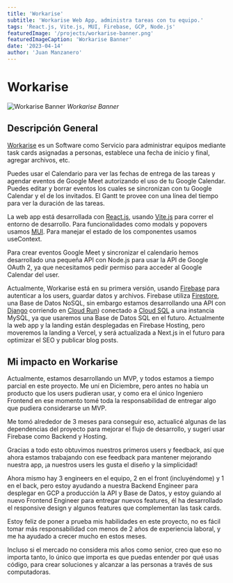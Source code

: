 ```yaml
---
title: 'Workarise'
subtitle: 'Workarise Web App, administra tareas con tu equipo.'
tags: 'React.js, Vite.js, MUI, Firebase, GCP, Node.js'
featuredImage: '/projects/workarise-banner.png'
featuredImageCaption: 'Workarise Banner'
date: '2023-04-14'
author: 'Juan Manzanero'
---
```



# Workarise

![Workarise Banner](/projects/workarise-banner.png)
_Workarise Banner_

<PostData
  date='14 de Abril del 2023'
  author='Juan Manzanero'
  website='https://human-to-js.juancman.dev'
  github='https://github.com/juancmandev/human-to-js'
/>

## Descripción General

[Workarise](https://workarise.com) es un Software como Servicio para administrar equipos mediante task cards asignadas a personas, establece una fecha de inicio y final, agregar archivos, etc.

Puedes usar el Calendario para ver las fechas de entrega de las tareas y agendar eventos de Google Meet autorizando el uso de tu Google Calendar. Puedes editar y borrar eventos los cuales se sincronizan con tu Google Calendar y el de los invitados. El Gantt te provee con una línea del tiempo para ver la duración de las tareas.

La web app está desarrollada con [React.js](https://react.dev/), usando [Vite.js](https://vitejs.dev/) para correr el entorno de desarrollo. Para funcionalidades como modals y popovers usamos [MUI](https://mui.com/). Para manejar el estado de los componentes usamos useContext.

Para crear eventos Google Meet y sincronizar el calendario hemos desarrollado una pequeña API con Node.js para usar la API de Google OAuth 2, ya que necesitamos pedir permiso para acceder al Google Calendar del user.

Actualmente, Workarise está en su primera versión, usando [Firebase](https://firebase.google.com/) para autenticar a los users, guardar datos y archivos. Firebase utiliza [Firestore](https://firebase.google.com/docs/firestore), una Base de Datos NoSQL, sin embargo estamos desarrollando una API con [Django](https://www.djangoproject.com/) corriendo en [Cloud Run](https://cloud.google.com/run)) conectado a [Cloud SQL](https://cloud.google.com/sql) a una instancia MySQL, ya que usaremos una Base de Datos SQL en el futuro. Actualmente la web app y la landing están desplegadas en Firebase Hosting, pero moveremos la landing a Vercel, y será actualizada a Next.js in el futuro para optimizar el SEO y publicar blog posts.

## Mi impacto en Workarise

Actualmente, estamos desarrollando un MVP, y todos estamos a tiempo parcial en este proyecto. Me uní en Diciembre, pero antes no había un producto que los users pudieran usar, y como era el único Ingeniero Frontend en ese momento tomé toda la responsabilidad de entregar algo que pudiera considerarse un MVP.

Me tomó alrededor de 3 meses para conseguir eso, actualicé algunas de las dependencias del proyecto para mejorar el flujo de desarrollo, y sugerí usar Firebase como Backend y Hosting.

Gracias a todo esto obtuvimos nuestros primeros users y feedback, así que ahora estamos trabajando con ese feedback para mantener mejorando nuestra app, ¡a nuestros users les gusta el diseño y la simplicidad!

Ahora mismo hay 3 engineers en el equipo, 2 en el front (incluyéndome) y 1 en el back, pero estoy ayudando a nuestra Backend Engineer para desplegar en GCP a producción la API y Base de Datos, y estoy guiando al nuevo Frontend Engineer para entregar nuevos features, él ha desarrollado el responsive design y algunos features que complementan las task cards.

Estoy feliz de poner a prueba mis habilidades en este proyecto, no es fácil tomar más responsabilidad con menos de 2 años de experiencia laboral, y me ha ayudado a crecer mucho en estos meses.

Incluso si el mercado no considera mis años como senior, creo que eso no importa tanto, lo único que importa es que puedas entender por qué usas código, para crear soluciones y alcanzar a las personas a través de sus computadoras.
